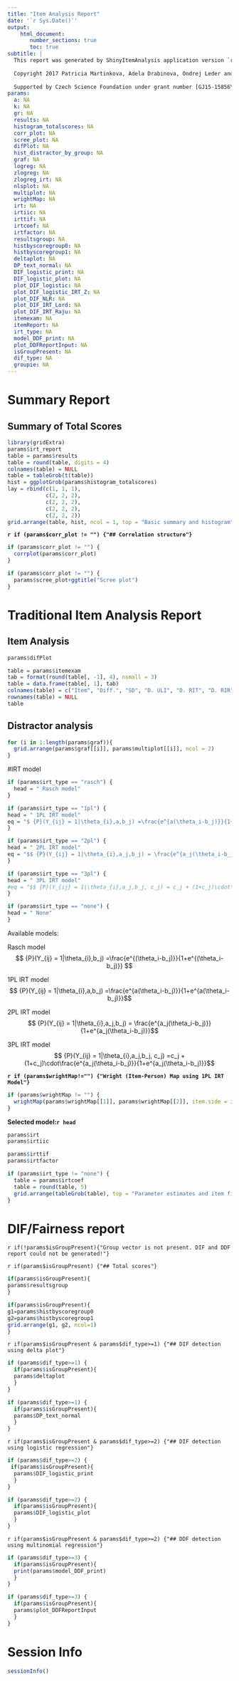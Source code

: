 ```yaml
---
title: "Item Analysis Report"
date: '`r Sys.Date()`'
output: 
    html_document:
       number_sections: true
       toc: true
subtitle: |
  This report was generated by ShinyItemAnalysis application version `r packageVersion("ShinyItemAnalysis")`
  
  Copyright 2017 Patricia Martinkova, Adela Drabinova, Ondrej Leder and Jakub Houdek.
  
  Supported by Czech Science Foundation under grant number [GJ15-15856Y](http://www.cs.cas.cz/martinkova/psychometrics.html)
params:
  a: NA
  k: NA
  gr: NA
  results: NA
  histogram_totalscores: NA
  corr_plot: NA
  scree_plot: NA
  difPlot: NA
  hist_distractor_by_group: NA
  graf: NA
  logreg: NA
  zlogreg: NA
  zlogreg_irt: NA
  nlsplot: NA
  multiplot: NA
  wrightMap: NA
  irt: NA
  irtiic: NA
  irttif: NA
  irtcoef: NA
  irtfactor: NA
  resultsgroup: NA
  histbyscoregroup0: NA
  histbyscoregroup1: NA
  deltaplot: NA
  DP_text_normal: NA
  DIF_logistic_print: NA
  DIF_logistic_plot: NA
  plot_DIF_logistic: NA
  plot_DIF_logistic_IRT_Z: NA
  plot_DIF_NLR: NA
  plot_DIF_IRT_Lord: NA
  plot_DIF_IRT_Raju: NA
  itemexam: NA
  itemReport: NA
  irt_type: NA
  model_DDF_print: NA
  plot_DDFReportInput: NA
  isGroupPresent: NA
  dif_type: NA
  groupie: NA
---
```

\pagebreak

# Summary Report

## Summary of Total Scores

```r
library(gridExtra)
params$irt_report
table = params$results
table = round(table, digits = 4)
colnames(table) = NULL
table = tableGrob(t(table))
hist = ggplotGrob(params$histogram_totalscores)
lay = rbind(c(1, 1, 1),
            c(2, 2, 2),
            c(2, 2, 2),
            c(2, 2, 2),
            c(2, 2, 2))
grid.arrange(table, hist, ncol = 1, top = "Basic summary and histogram", layout_matrix = lay)
```

**`r if (params$corr_plot != "") {"## Correlation structure"}`**

```r
if (params$corr_plot != "") {
  corrplot(params$corr_plot)
}
```

```r
if (params$corr_plot != "") {
  params$scree_plot+ggtitle("Scree plot")
}
```


\pagebreak


# Traditional Item Analysis Report

## Item Analysis

```r
params$difPlot
```

```r
table = params$itemexam
tab = format(round(table[, -1], 4), nsmall = 3)
table = data.frame(table[, 1], tab)
colnames(table) = c("Item", "Diff.", "SD", "D. ULI", "D. RIT", "D. RIR", "Alpha Drop")
rownames(table) = NULL
table
```

## Distractor analysis

```r
for (i in 1:length(params$graf)){
  grid.arrange(params$graf[[i]], params$multiplot[[i]], ncol = 2)
}
```


\pagebreak

#IRT model

```r
if (params$irt_type == "rasch") {
  head = " Rasch model"
}

if (params$irt_type == "1pl") {
head = " 1PL IRT model"
eq = "$ {P}(Y_{ij} = 1|\theta_{i},a,b_j) =\frac{e^{a(\theta_i-b_j)}}{1+e^{a(\theta_i-b_j)}} $"
}

if (params$irt_type == "2pl") {
head = " 2PL IRT model"
eq = "$$ {P}(Y_{ij} = 1|\theta_{i},a_j,b_j) = \frac{e^{a_j(\theta_i-b_j)}}{1+e^{a_j(\theta_i-b_j)}}$$"
}

if (params$irt_type == "3pl") {
head = " 3PL IRT model"
#eq = "$$ {P}(Y_{ij} = 1|\theta_{i},a_j,b_j, c_j) = c_j + (1+c_j)\cdot\frac{e^{a_j(\theta_i-b_j)}}{1+e^{a_j(\theta_i-b_j)}}$$"
}

if (params$irt_type == "none") {
head = " None"
}
```



Available models:

Rasch model
$$ {P}(Y_{ij} = 1|\theta_{i},b_j) =\frac{e^{(\theta_i-b_j)}}{1+e^{(\theta_i-b_j)}} $$

1PL IRT model
$$ {P}(Y_{ij} = 1|\theta_{i},a,b_j) =\frac{e^{a(\theta_i-b_j)}}{1+e^{a(\theta_i-b_j)}}$$

2PL IRT model
$$ {P}(Y_{ij} = 1|\theta_{i},a_j,b_j) = \frac{e^{a_j(\theta_i-b_j)}}{1+e^{a_j(\theta_i-b_j)}}$$

3PL IRT model
$$ {P}(Y_{ij} = 1|\theta_{i},a_j,b_j, c_j) =c_j + (1+c_j)\cdot\frac{e^{a_j(\theta_i-b_j)}}{1+e^{a_j(\theta_i-b_j)}}$$

**`r if (params$wrightMap!="") {"Wright (Item-Person) Map using 1PL IRT Model"}`**

```r
if (params$wrightMap != "") {
  wrightMap(params$wrightMap[[1]], params$wrightMap[[2]], item.side = itemClassic)
}
```

\pagebreak

**Selected model:`r head`**

```r
params$irt
params$irtiic
```

\pagebreak

```r
params$irttif
params$irtfactor
```

```r
if (params$irt_type != "none") {
  table = params$irtcoef
  table = round(table, 5)
  grid.arrange(tableGrob(table), top = "Parameter estimates and item fit")
}
```

\pagebreak

# DIF/Fairness report

`r if(!params$isGroupPresent){"Group vector is not present. DIF and DDF report could not be generated!"}`

`r if(params$isGroupPresent) {"## Total scores"}`

```r
if(params$isGroupPresent){
params$resultsgroup
}
```

```r

if(params$isGroupPresent){
g1=params$histbyscoregroup0
g2=params$histbyscoregroup1
grid.arrange(g1, g2, ncol=1)
}
```

`r if(params$isGroupPresent & params$dif_type>=1) {"## DIF detection using delta plot"}`

```r
if (params$dif_type>=1) {
  if(params$isGroupPresent){
  params$deltaplot
  }
}
```

```r
if (params$dif_type>=1) {
  if(params$isGroupPresent){
  params$DP_text_normal
  }
}
```

`r if(params$isGroupPresent & params$dif_type>=2) {"## DIF detection using logistic regression"}`

```r
if (params$dif_type>=2) {
 if(params$isGroupPresent){
  params$DIF_logistic_print
  } 
}
```

```r
if (params$dif_type>=2) {
  if(params$isGroupPresent){
  params$DIF_logistic_plot
  }
}
```

`r if(params$isGroupPresent & params$dif_type>=2) {"## DDF detection using multinomial regression"}`

```r
if (params$dif_type>=3) {
  if(params$isGroupPresent){
  print(params$model_DDF_print)
  }
}
```

```r
if (params$dif_type>=3) {
  if(params$isGroupPresent){
  params$plot_DDFReportInput
  }
}
```

\pagebreak

# Session Info

```r
sessionInfo()
```

\pagebreak
